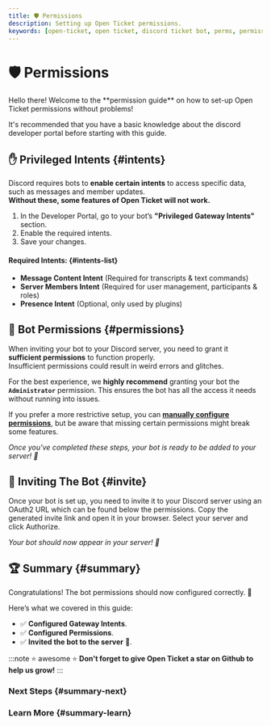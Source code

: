 ```yaml
---
title: 🛡️ Permissions
description: Setting up Open Ticket permissions.
keywords: [open-ticket, open ticket, discord ticket bot, perms, permissions, intents, dev portal, tutorial, guide, article]
---
```

<head>
    <link rel="apple-touch-icon" href="/img/logo_vertical.png"/>
</head>

# 🛡️ Permissions
<FlexHorizontal>
<div style={{width:"50%"}} className="otdocs-flex-mobile-width">
Hello there! Welcome to the <C color="blue">**permission guide**</C> on how to set-up Open Ticket permissions without problems!

It's recommended that you have a basic knowledge about the discord developer portal before starting with this guide.
</div>
<div style={{width:"50%"}} className="otdocs-flex-mobile-width">
    <StyledTitle title="Permissions" description="Setting up Open Ticket permissions."></StyledTitle>
</div>
</FlexHorizontal>

<Divider></Divider>
## ✋ Privileged Intents \{#intents}
Discord requires bots to **enable certain intents** to access specific data, such as messages and member updates.  
<C color="red">**Without these, some features of Open Ticket will not work.**</C>

1. In the Developer Portal, go to your bot’s **"Privileged Gateway Intents"** section.  
2. Enable the required intents.  
3. Save your changes.  

#### Required Intents: \{#intents-list}
- **Message Content Intent** (Required for transcripts & text commands)
- **Server Members Intent** (Required for user management, participants & roles)
- **Presence Intent** (Optional, only used by plugins)

<ScaleImage src="/img/installation/devportal-intents.png" alt="Configure the correct Discord Bot intents" size="80%"/>

## 🔐 Bot Permissions \{#permissions}
When inviting your bot to your Discord server, you need to grant it <C color="blue">**sufficient permissions**</C> to function properly.  
Insufficient permissions could result in weird errors and glitches.
 
For the best experience, we <C color="green">**highly recommend**</C> granting your bot the **`Administrator`** permission.
This ensures the bot has all the access it needs without running into issues.  

If you prefer a more restrictive setup, you can [**manually configure permissions**](./02-installation/03-permissions.mdx), but be aware that missing certain permissions might break some features.  

*Once you've completed these steps, your bot is ready to be added to your server! 🚀*

<ScaleImage src="/img/installation/devportal-permissions.png" alt="Configure the correct Discord Bot permissions" size="80%"/>

## 👋 Inviting The Bot \{#invite}
Once your bot is set up, you need to invite it to your Discord server using an OAuth2 URL which can be found below the permissions.
Copy the generated invite link and open it in your browser. Select your server and click Authorize.

<ScaleImage src="/img/installation/devportal-invite.png" alt="Copy the OAuth2 URL of your Discord Bot" size="80%"/>

*Your bot should now appear in your server! 🎉*

<Divider></Divider>
## 🏆 Summary \{#summary}
Congratulations! The bot permissions should now configured correctly. 🚀

Here’s what we covered in this guide:  
- ✅ **Configured Gateway Intents**.
- ✅ **Configured Permissions**.
- ✅ **Invited the bot to the server** 🎉.

:::note ⭐ awesome ⭐
**Don't forget to give Open Ticket a star on Github to help us grow!**
:::

### Next Steps \{#summary-next}
<LinkBlock mode="emoji" emoji="❌" url="/docs/guides/installation/config-errors" isdoc="true" name="Config Errors" description="A list of common issues with your Open Ticket configuration."/>   
<LinkBlock mode="emoji" emoji="🛠" url="/docs/guides/installation/troubleshooting" isdoc="true" name="Installation Troubleshooting" description="Troubleshoot unknown issues with your Open Ticket configuration."/>   
<LinkBlock mode="emoji" emoji="🌐" url="/docs/guides/hosting/category" isdoc="true" name="Hosting" description="How to host Open Ticket 24/7?"/>  

### Learn More \{#summary-learn}
<LinkBlock mode="emoji" emoji="💻" url="/docs/framework/get-started" isdoc="true" name="Create Plugins" description="Start developing Open Ticket plugins."/>  
<LinkBlock mode="emoji" emoji="📘" url="/docs/reference/get-started" isdoc="true" name="API Reference" description="Dive into the Open Ticket API for more advanced customization."/>  
<LinkBlock mode="emoji" emoji="🗺️" url="/docs/guides/roadmap" isdoc="true" name="Public Roadmap" description="View features that will be added in the future or help with contributing."/>  
<LinkBlock mode="image" image="/img/logo/discord.png" isdoc="false" url="https://discord.dj-dj.be" name="Discord Server" description="Join our community for support and feature discussions."/>